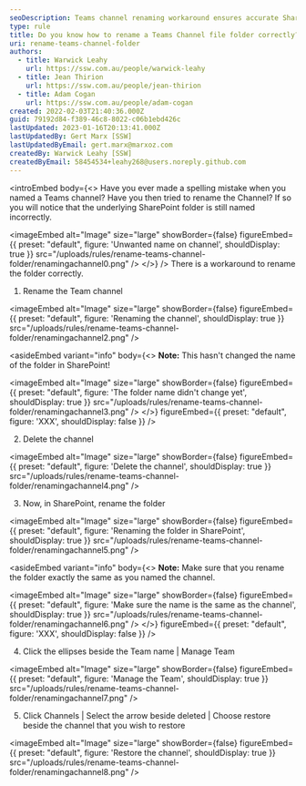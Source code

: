 ```yaml
---
seoDescription: Teams channel renaming workaround ensures accurate SharePoint folder naming
type: rule
title: Do you know how to rename a Teams Channel file folder correctly?
uri: rename-teams-channel-folder
authors:
  - title: Warwick Leahy
    url: https://ssw.com.au/people/warwick-leahy
  - title: Jean Thirion
    url: https://ssw.com.au/people/jean-thirion
  - title: Adam Cogan
    url: https://ssw.com.au/people/adam-cogan
created: 2022-02-03T21:40:36.000Z
guid: 79192d84-f389-46c8-8022-c06b1ebd426c
lastUpdated: 2023-01-16T20:13:41.000Z
lastUpdatedBy: Gert Marx [SSW]
lastUpdatedByEmail: gert.marx@marxoz.com
createdBy: Warwick Leahy [SSW]
createdByEmail: 58454534+leahy268@users.noreply.github.com
---
```


<introEmbed
  body={<>
Have you ever made a spelling mistake when you named a Teams channel? Have you then tried to rename the Channel? If so you will notice that the underlying SharePoint folder is still named incorrectly.


<imageEmbed
  alt="Image"
  size="large"
  showBorder={false}
  figureEmbed={{
    preset: "default",
    figure: 'Unwanted name on channel',
    shouldDisplay: true
  }}
  src="/uploads/rules/rename-teams-channel-folder/renamingachannel0.png"
/>
  </>}
/>
There is a workaround to rename the folder correctly.

1. Rename the Team channel


<imageEmbed
  alt="Image"
  size="large"
  showBorder={false}
  figureEmbed={{
    preset: "default",
    figure: 'Renaming the channel',
    shouldDisplay: true
  }}
  src="/uploads/rules/rename-teams-channel-folder/renamingachannel2.png"
/>

<asideEmbed
  variant="info"
  body={<>
    **Note:** This hasn't changed the name of the folder in SharePoint!

<imageEmbed
  alt="Image"
  size="large"
  showBorder={false}
  figureEmbed={{
    preset: "default",
    figure: 'The folder name didn\'t change yet',
    shouldDisplay: true
  }}
  src="/uploads/rules/rename-teams-channel-folder/renamingachannel3.png"
/>
  </>}
  figureEmbed={{
    preset: "default",
    figure: 'XXX',
    shouldDisplay: false
  }}
/>

2. Delete the channel


<imageEmbed
  alt="Image"
  size="large"
  showBorder={false}
  figureEmbed={{
    preset: "default",
    figure: 'Delete the channel',
    shouldDisplay: true
  }}
  src="/uploads/rules/rename-teams-channel-folder/renamingachannel4.png"
/>

3. Now, in SharePoint, rename the folder


<imageEmbed
  alt="Image"
  size="large"
  showBorder={false}
  figureEmbed={{
    preset: "default",
    figure: 'Renaming the folder in SharePoint',
    shouldDisplay: true
  }}
  src="/uploads/rules/rename-teams-channel-folder/renamingachannel5.png"
/>

<asideEmbed
  variant="info"
  body={<>
    **Note:** Make sure that you rename the folder exactly the same as you named the channel.

<imageEmbed
  alt="Image"
  size="large"
  showBorder={false}
  figureEmbed={{
    preset: "default",
    figure: 'Make sure the name is the same as the channel',
    shouldDisplay: true
  }}
  src="/uploads/rules/rename-teams-channel-folder/renamingachannel6.png"
/>
  </>}
  figureEmbed={{
    preset: "default",
    figure: 'XXX',
    shouldDisplay: false
  }}
/>

4. Click the ellipses beside the Team name | Manage Team

   
<imageEmbed
  alt="Image"
  size="large"
  showBorder={false}
  figureEmbed={{
    preset: "default",
    figure: 'Manage the Team',
    shouldDisplay: true
  }}
  src="/uploads/rules/rename-teams-channel-folder/renamingachannel7.png"
/>

5. Click Channels | Select the arrow beside deleted | Choose restore beside the channel that you wish to restore

   
<imageEmbed
  alt="Image"
  size="large"
  showBorder={false}
  figureEmbed={{
    preset: "default",
    figure: 'Restore the channel',
    shouldDisplay: true
  }}
  src="/uploads/rules/rename-teams-channel-folder/renamingachannel8.png"
/>
